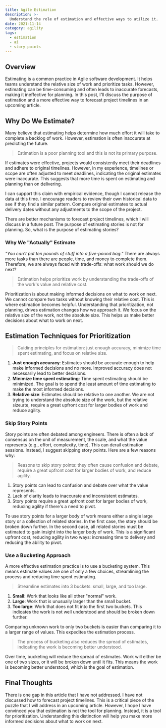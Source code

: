 ```yaml
---
title: Agile Estimation
description: >-
  Understand the role of estimation and effective ways to utilize it.
date: 2021-11-14
category: agility
tags:
  - estimation
  - ai
  - story points
---
```


## Overview

Estimating is a common practice in Agile software development. It helps teams understand the relative size of work and prioritize tasks. However, estimating can be time-consuming and often leads to inaccurate forecasts, making it ineffective for planning. In this post, I'll discuss the purpose of estimation and a more effective way to forecast project timelines in an upcoming article.

## Why Do We Estimate?

Many believe that estimating helps determine how much effort it will take to complete a backlog of work. However, estimation is often inaccurate at predicting the future.

> Estimation is a poor planning tool and this is not its primary purpose.

If estimates were effective, projects would consistently meet their deadlines and adhere to original timelines. However, in my experience, timelines or scope are often adjusted to meet deadlines, indicating the original estimates were inaccurate. This suggests that more time is spent on estimating and planning than on delivering.

I can support this claim with empirical evidence, though I cannot release the data at this time. I encourage readers to review their own historical data to see if they find a similar pattern. Compare original estimates to actual delivery dates without any adjustments to the scope of the project.

There are better mechanisms to forecast project timelines, which I will discuss in a future post. The purpose of estimating stories is not for planning. So, what is the purpose of estimating stories?

### Why We "Actually" Estimate

<em>"You can't put ten pounds of stuff into a five-pound bag."</em> There are
always more tasks than there are people, time, and money to complete them.
Therefore, we are always faced with trade-offs: what work should we do next?

> Estimation helps prioritize work by understanding the trade-offs of the work's
> value and relative cost.

Prioritization is about making informed decisions on what to work on next. We cannot compare two tasks without knowing their relative cost. This is where estimation becomes helpful. Understanding that prioritization, not planning, drives estimation changes how we approach it. We focus on the relative size of the work, not the absolute size. This helps us make better decisions about what to work on next.

## Estimation Techniques for Prioritization

> Guiding principles for estimation: just enough accuracy, minimize time spent estimating, and focus on relative size.

1. **Just enough accuracy**: Estimates should be accurate enough to help make informed decisions and no more. Improved accuracy does not necessarily lead to better decisions.
2. **Minimize time spent estimating**: Time spent estimating should be minimized. The goal is to spend the least amount of time estimating to make the most informed decisions.
3. **Relative size**: Estimates should be relative to one another. We are not trying to understand the absolute size of the work, but the relative size.ate, require a great upfront cost for larger bodies of work and reduce agility.

### Skip Story Points

Story points are often debated among engineers. There is often a lack of consensus on the unit of measurement, the scale, and what the value represents (e.g., effort, complexity, time). This can derail estimation sessions. Instead, I suggest skipping story points. Here are a few reasons why:

> Reasons to skip story points: they often cause confusion and debate, require a great upfront cost for larger bodies of work, and reduce agility.

1. Story points can lead to confusion and debate over what the value represents.
2. Lack of clarity leads to inaccurate and inconsistent estimates.
3. Story points require a great upfront cost for larger bodies of work, reducing agility if there's a need to pivot.

To use story points for a larger body of work means either a single large story or a collection of related stories. In the first case, the story should be broken down further. In the second case, all related stories must be estimated to gain insight into the larger body of work. This is a significant upfront cost, reducing agility in two ways: increasing time to delivery and reducing the ability to pivot.

### Use a Bucketing Approach

A more effective estimation practice is to use a bucketing system. This means estimate values are one of only a few choices, streamlining the process and reducing time spent estimating.

> Streamline estimates into 3 buckets: small, large, and too large.

1. **Small**: Work that looks like all other "normal" work.
2. **Large**: Work that is unusually larger than the small bucket.
3. **Too large**: Work that does not fit into the first two buckets. This indicates the work is not well understood and should be broken down further.

Comparing unknown work to only two buckets is easier than comparing it to a larger range of values. This expedites the estimation process.

> The process of bucketing also reduces the spread of estimates, indicating the work is becoming better understood.

Over time, bucketing will reduce the spread of estimates. Work will either be one of two sizes, or it will be broken down until it fits. This means the work is becoming better understood, which is the goal of estimation.

## Final Thoughts

There is one gap in this article that I have not addressed. I have not discussed how to forecast project timelines. This is a critical piece of the puzzle that I will address in an upcoming article. However, I hope I have convinced you that estimation is not the tool for planning. Instead, it is a tool for prioritization. Understanding this distinction will help you make more informed decisions about what to work on next.
